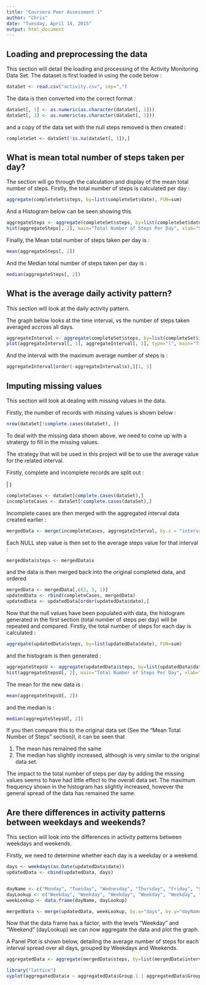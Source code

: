 ```yaml
---
title: "Coursera Peer Assessment 1"
author: "Chris"
date: "Tuesday, April 14, 2015"
output: html_document
---
```



## Loading and preprocessing the data

This section will detail the loading and processing of the Activity Monitoring Data Set. The dataset is first loaded in using the code below : 

```r
dataSet <- read.csv("activity.csv", sep=",")
```

The data is then converted into the correct format : 

```r
dataSet[, 1] <- as.numeric(as.character(dataSet[, 1]))
dataSet[, 3] <- as.numeric(as.character(dataSet[, 3]))
```

and a copy of the data set with the null steps removed is then created : 

```r
completeSet <- dataSet[!is.na(dataSet[, 1]),]
```

## What is mean total number of steps taken per day?

The section will go through the calculation and display of the mean total number of steps. Firstly, the total number of steps is calculated per day : 

```r
aggregate(completeSet$steps, by=list(completeSet$date), FUN=sum)
```

And a Histogram below can be seen showing this 

```r
aggregateSteps <- aggregate(completeSet$steps, by=list(completeSet$date), FUN=sum)
hist(aggregateSteps[, 2], main="Total Number of Steps Per Day", xlab="Steps Per Day", ylab="Number of Days")
```

Finally, the Mean total number of steps taken per day is : 

```r
mean(aggregateSteps[, 2])
```

And the Median total number of steps taken per day is : 

```r
median(aggregateSteps[, 2])
```

## What is the average daily activity pattern?

This section will look at the daily activity pattern. 

The graph below looks at the time interval, vs the number of steps taken averaged accross all days. 

```r
aggregateInterval <- aggregate(completeSet$steps, by=list(completeSet$interval), FUN=mean)
plot(aggregateInterval[, 1], aggregateInterval[, 2], type="l", main="Time Intervals vs Average Number of Steps", xlab="Interval", ylab="Number of Steps")
```

And the interval with the maximum average number of steps is : 

```r
aggregateInterval[order(-aggregateInterval$x),][1, 1]
```

## Imputing missing values

This section will look at dealing with missing values in the data.

Firstly, the number of records with missing values is shown below : 

```r
nrow(dataSet[!complete.cases(dataSet), ])
```

To deal with the missing data shown above, we need to come up with a stratergy to fill in the missing values. 

The strategy that will be used in this project will be to use the average value for the related interval.

Firstly, complete and incomplete records are split out : 


 | )
```r
completeCases <- dataSet[complete.cases(dataSet),]
incompleteCases <- dataSet[!complete.cases(dataSet),]
```

Incomplete cases are then merged with the aggregated interval data created earlier : 

```r
mergedData <- merge(incompleteCases, aggregateInterval, by.x = "interval", by.y = "Group.1")
```

Each NULL step value is then set to the average steps value for that interval : 

```r
mergedData$steps <- mergedData$x
```

and the data is then merged back into the original completed data, and ordered

```r
mergedData <- mergedData[,c(2, 3, 1)]
updatedData <- rbind(completeCases, mergedData)
updatedData <- updatedData[order(updatedData$date),]
```

Now that the null values have been populated with data, the histogram generated in the first section (total number of steps per day) will be repeated and compared. Firstly, the total number of steps for each day is calculated : 

```r
aggregate(updatedData$steps, by=list(updatedData$date), FUN=sum)
```

and the histogram is then generated : 

```r
aggregateStepsU <- aggregate(updatedData$steps, by=list(updatedData$date), FUN=sum)
hist(aggregateStepsU[, 2], main="Total Number of Steps Per Day", xlab="Steps Per Day", ylab="Number of Days")
```

The mean for the new data is :
```r
mean(aggregateStepsU[, 2])
```

and the median is : 

```r
median(aggregateStepsU[, 2])
```

If you then compare this to the original data set (See the "Mean Total Number of Steps" section)l, it can be seen that

1. The mean has remained the same
2. The median has slightly increased, although is very similar to the original data set. 

The impact to the total number of steps per day by adding the missing values seems to have had little effect to the overall data set. The maximum frequency shown in the histogram has slightly increased, however the general spread of the data has remained the same. 

## Are there differences in activity patterns between weekdays and weekends?

This section will look into the differences in activity patterns between weekdays and weekends. 

Firstly, we need to determine whether each day is a weekday or a weekend. 

```r
days <- weekdays(as.Date(updatedData$date))
updatedData <- cbind(updatedData, days)


dayName <- c("Monday", "Tuesday", "Wednesday", "Thursday", "Friday", "Saturday", "Sunday")
dayLookup <- c("Weekday", "Weekday", "Weekday", "Weekday", "Weekday", "Weekend", "Weekend")
weekLookup <- data.frame(dayName, dayLookup)

mergedData <- merge(updatedData, weekLookup, by.x="days", by.y="dayName")
```

Now that the data frame has a factor, with the levels "Weekday" and "Weekend" (dayLookup) we can now aggregate the data and plot the graph. 

A Panel Plot is shown below, detailing the average number of steps for each interval spread over all days, grouped by Weekdays and Weekends.

```r

aggregatedData <- aggregate(mergedData$steps, by=list(mergedData$interval, mergedData[, 5]),FUN=mean)

library("lattice")
xyplot(aggregatedData$x ~ aggregatedData$Group.1 | aggregatedData$Group.2, type="l", xlab="Time Interval", ylab="Number of Steps", main="Number of Steps in each Interval for Weekdays/Weekends")
```

